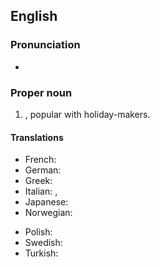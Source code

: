 ==English==
{{wikipedia}}

===Pronunciation===
* {{audio|en|en-us-french-riviera.ogg|Audio}}

===Proper noun===
{{en-proper noun}}

# {{place|en|area|of the coast in southern|c/France}}, popular with holiday-makers.

====Translations====
{{trans-top|French Riviera}}
* French: {{t+|fr|Côte d'Azur|f}}
* German: {{t+|de|Côte d'Azur|f}}
* Greek: {{t|el|Κυανή Ακτή|f}}
* Italian: {{t|it|Costa Azzurra|f}}, {{t|it|Riviera Francese|f}}
* Japanese: {{t|ja|フレンチ・リヴィエラ|tr=furenchi riviera}}
* Norwegian: {{t|no|Rivieraen}}
{{trans-mid}}
* Polish: {{t+|pl|Lazurowe Wybrzeże|n}}
* Swedish: {{t|sv|Franska rivieran}}
* Turkish: {{t+|tr|Fransız Rivierası}}
{{trans-bottom}}